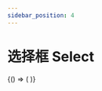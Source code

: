 ```yaml
---
sidebar_position: 4
---
```



# 选择框 Select

<BrowserOnly>
  {() => (<ThemeProvider>
    <Grid xGap={16} cols={2} style={{
      alignItems: 'flex-start'
    }}>
      <Grid yGap={16} cols={1}>
        <CodeBlock title="基础"
                   code={String(BasicCode)}>
          <Basic />
        </CodeBlock>
        <CodeBlock title="尺寸"
                   code={String(SizeCode)}>
          <Size />
        </CodeBlock>
      </Grid>
      <Grid yGap={16} cols={1}>
        <CodeBlock title="禁用"
                   code={String(DisabledCode)}>
          <Disabled />
        </CodeBlock>
      </Grid>
    </Grid>
  </ThemeProvider>)}
</BrowserOnly>